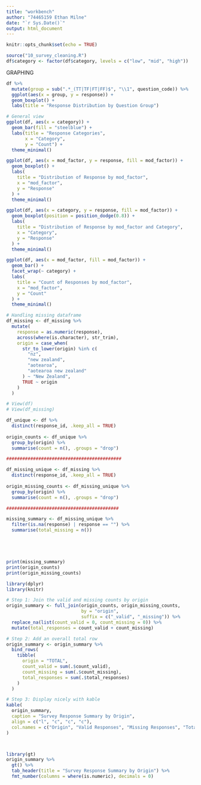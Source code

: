 ```yaml
---
title: "workbench"
author: "74465159 Ethan Milne"
date: "`r Sys.Date()`"
output: html_document
---
```


```r
knitr::opts_chunk$set(echo = TRUE)
```

```r

source("10_survey_cleaning.R")
df$category <- factor(df$category, levels = c("low", "mid", "high"))

```

GRAPHING
```r
df %>%
  mutate(group = sub(".*_(TT|TF|FT|FF)$", "\\1", question_code)) %>%
  ggplot(aes(x = group, y = response)) +
  geom_boxplot() +
  labs(title = "Response Distribution by Question Group")

```

```r
# General view
ggplot(df, aes(x = category)) +
  geom_bar(fill = "steelblue") +
  labs(title = "Response Categories",
       x = "Category",
       y = "Count") +
  theme_minimal()
```


```r
ggplot(df, aes(x = mod_factor, y = response, fill = mod_factor)) +
  geom_boxplot() +
  labs(
    title = "Distribution of Response by mod_factor",
    x = "mod_factor",
    y = "Response"
  ) +
  theme_minimal()
```

```r
ggplot(df, aes(x = category, y = response, fill = mod_factor)) +
  geom_boxplot(position = position_dodge(0.8)) +
  labs(
    title = "Distribution of Response by mod_factor and Category",
    x = "Category",
    y = "Response"
  ) +
  theme_minimal()

```


```r
ggplot(df, aes(x = mod_factor, fill = mod_factor)) +
  geom_bar() +
  facet_wrap(~ category) +
  labs(
    title = "Count of Responses by mod_factor",
    x = "mod_factor",
    y = "Count"
  ) +
  theme_minimal()

```
```r
# Handling missing dataframe
df_missing <- df_missing %>%
  mutate(
    response = as.numeric(response),
    across(where(is.character), str_trim),
    origin = case_when(
      str_to_lower(origin) %in% c(
        "nz",
        "new zealand",
        "aotearoa",
        "aotearoa new zealand"
      ) ~ "New Zealand",
      TRUE ~ origin
    )
  )

```

```r
# View(df)
# View(df_missing)

df_unique <- df %>%
  distinct(response_id, .keep_all = TRUE)
 
origin_counts <- df_unique %>%
  group_by(origin) %>%
  summarise(count = n(), .groups = "drop")

###########################################

df_missing_unique <- df_missing %>%
  distinct(response_id, .keep_all = TRUE)
 
origin_missing_counts <- df_missing_unique %>%
  group_by(origin) %>%
  summarise(count = n(), .groups = "drop")

##########################################

missing_summary <- df_missing_unique %>%
  filter(is.na(response) | response == "") %>%
  summarise(total_missing = n())





print(missing_summary)
print(origin_counts) 
print(origin_missing_counts)
```


```r
library(dplyr)
library(knitr)

# Step 1: Join the valid and missing counts by origin
origin_summary <- full_join(origin_counts, origin_missing_counts,
                            by = "origin",
                            suffix = c("_valid", "_missing")) %>%
  replace_na(list(count_valid = 0, count_missing = 0)) %>%
  mutate(total_responses = count_valid + count_missing)

# Step 2: Add an overall total row
origin_summary <- origin_summary %>%
  bind_rows(
    tibble(
      origin = "TOTAL",
      count_valid = sum(.$count_valid),
      count_missing = sum(.$count_missing),
      total_responses = sum(.$total_responses)
    )
  )

# Step 3: Display nicely with kable
kable(
  origin_summary,
  caption = "Survey Response Summary by Origin",
  align = c("l", "c", "c", "c"),
  col.names = c("Origin", "Valid Responses", "Missing Responses", "Total Responses")
)



library(gt)
origin_summary %>%
  gt() %>%
  tab_header(title = "Survey Response Summary by Origin") %>%
  fmt_number(columns = where(is.numeric), decimals = 0)


```

